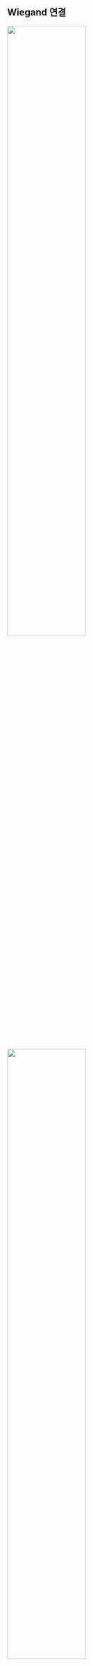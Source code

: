 ## Wiegand 연결

<Include product='corestation_20,doorinterface'><Image src='/img/device/installation-wiegand-in-connection-cs20.png' width='60%' className='none' /></Include>

<Include product='corestation_40'><Image src='/img/device/installation-wiegand-in-connection-cs40.png' width='60%' className='none' /></Include>

<Include product='doormodule'>

Wiegand 장치를 연결하여 사용할 경우 제품과 12 V, 3.1 A 전원을 연결하세요.

<Image src='/img/device/installation-wiegand-in-connection-dm20.png' width='65%' className='none' />

:::info

제품에 Wiegand 장치를 연결하면 12 V, 최대 1.5 A의 전원을 사용할 수 있습니다. **WIEGAND 0**에 1.0 A가 필요한 장치를 연결하면 **WIEGAND 1**에서는 500 mA만 사용할 수 있습니다.

:::

</Include>

<Include product='biostation_3,bioentry_w3,biostation_2a,facestation_2,bioentry_w2,xpass_s2'>

Wiegand 입력 장치로 사용

<Include product='biostation_3'><Image src='/img/device/installation-wiegand-in-connection-bs3.png' width='60%' className='none' /></Include>

<Include product='bioentry_w3'><Image src='/img/device/installation-wiegand-in-connection-bew3.png' width='45%' className='none' /></Include>

<Include product='biostation_2a'><Image src='/img/device/installation-wiegand-in-connection-bs2a.png' width='60%' className='none' /></Include>

<Include product='facestation_2'><Image src='/img/device/installation-wiegand-in-connection-fs2.png' width='55%' className='none' /></Include>

<Include product='bioentry_w2'><Image src='/img/device/installation-wiegand-in-connection-bew2.png' width='40%' className='none' /></Include>

<Include product='xpass_s2'><Image src='/img/device/installation-wiegand-in-connection-xps2.png' width='45%' className='none' /></Include>

Wiegand 출력 장치로 사용

<Include product='biostation_3'><Image src='/img/device/installation-wiegand-out-connection-bs3.png' width='60%' className='none' /></Include>

<Include product='bioentry_w3'><Image src='/img/device/installation-wiegand-out-connection-bew3.png' width='45%' className='none' /></Include>

<Include product='biostation_2a'><Image src='/img/device/installation-wiegand-out-connection-bs2a.png' width='60%' className='none' /></Include>

<Include product='facestation_2'><Image src='/img/device/installation-wiegand-out-connection-fs2.png' width='55%' className='none' /></Include>

<Include product='bioentry_w2'><Image src='/img/device/installation-wiegand-out-connection-bew2.png' width='40%' className='none' /></Include>

<Include product='xpass_s2'><Image src='/img/device/installation-wiegand-out-connection-xps2.png' width='45%' className='none' /></Include>

</Include>

<Include product='facestation_f2,biolite_n2,xstation_2,bioentry_p2,xpass_2'>

Wiegand 입력 또는 출력 장치로 사용

<Include product='facestation_f2'><Image src='/img/device/installation-wiegand-in-out-connection-fsf2.png' width='60%' className='none' /></Include>

<Include product='biolite_n2'><Image src='/img/device/installation-wiegand-inout-connection-bln2.png' width='50%' className='none' /></Include>

<Include product='xstation_2'><Image src='/img/device/installation-wiegand-inout-connection-xs2.png' width='55%' className='none' /></Include>

<Include product='bioentry_p2'><Image src='/img/device/installation-wiegand-inout-connection-bep2.png' width='65%' className='none' /></Include>

<Include product='xpass_2'><Image src='/img/device/installation-wiegand-inout-connection-xp2.png' width='65%' className='none' /></Include>

</Include>